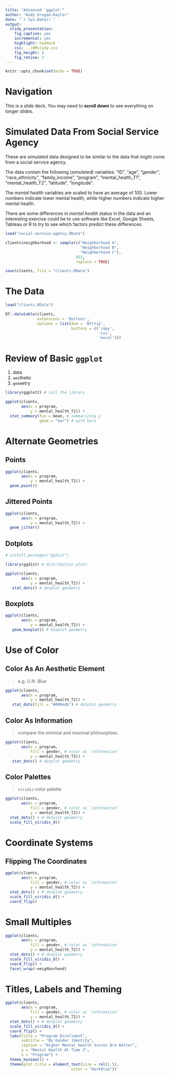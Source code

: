 ```yaml
---
title: "Advanced `ggplot`"
author: "Andy Grogan-Kaylor"
date: "`r Sys.Date()`"
output: 
  slidy_presentation: 
    fig_caption: yes
    incremental: yes
    highlight: haddock
    css: ../UMslidy.css
    fig_height: 4
    fig_retina: 3
---
```


```r

knitr::opts_chunk$set(echo = TRUE)

```

# Navigation

This is a slide deck. You may need to **scroll down** to see everything on longer slides.

# Simulated Data From Social Service Agency

These are *simulated* data designed to be similar to the data that might come from a social service agency.

The data contain the following (*simulated*) variables:  "ID", "age", "gender", "race_ethnicity", "family_income", "program", "mental_health_T1", "mental_health_T2", "latitude", "longitude".

The *mental health* variables are scaled to have an average of 100. Lower numbers indicate lower mental health, while higher numbers indicate higher mental health.

There are some differences in *mental health* status in the data and an interesting exercise could be to use software like Excel, Google Sheets, Tableau or R to try to see which factors predict these differences.

```r

load("social-service-agency.RData")

clients$neighborhood <- sample(c("Neighborhood A",
                                 "Neighborhood B",
                                 "Neighborhood C"), 
                               453, 
                               replace = TRUE)

save(clients, file = "clients.RData")

```

# The Data

```r

load("clients.RData")

```

```r

DT::datatable(clients,
              extensions = 'Buttons', 
              options = list(dom = 'Bfrtip', 
                             buttons = c('copy', 
                                         'csv', 
                                         'excel')))

```


# Review of Basic `ggplot`

1. data
2. `aes`thetic
3. `geom`etry

```r

library(ggplot2) # call the library

```

```r

ggplot(clients,
       aes(x = program,
           y = mental_health_T2)) +
  stat_summary(fun = mean, # summarizing y 
               geom = "bar") # with bars

```

# Alternate Geometries

## Points

```r

ggplot(clients,
       aes(x = program,
           y = mental_health_T2)) +
  geom_point()

```

## Jittered Points

```r

ggplot(clients,
       aes(x = program,
           y = mental_health_T2)) +
  geom_jitter()

```

## Dotplots

```r

# install.packages("ggdist")

library(ggdist) # distribution plots

ggplot(clients,
       aes(x = program,
           y = mental_health_T2)) +
   stat_dots() # dotplot geometry

```

## Boxplots

```r

ggplot(clients,
       aes(x = program,
           y = mental_health_T2)) +
   geom_boxplot() # boxplot geometry

```


# Use of Color

## Color As An Aesthetic Element

> e.g. *U.N. Blue*

```r

ggplot(clients,
       aes(x = program,
           y = mental_health_T2)) +
   stat_dots(fill = "#009edb") # dotplot geometry

```

## Color As Information

> compare the minimal and maximal philosophies.

```r

ggplot(clients,
       aes(x = program,
           fill = gender, # color as `information`
           y = mental_health_T2)) +
   stat_dots() # dotplot geometry

```

## Color Palettes

> `viridis` color palette

```r

ggplot(clients,
       aes(x = program,
           fill = gender, # color as `information`
           y = mental_health_T2)) +
  stat_dots() + # dotplot geometry
  scale_fill_viridis_d()

```

# Coordinate Systems

## Flipping The Coordinates

```r

ggplot(clients,
       aes(x = program,
           fill = gender, # color as `information`
           y = mental_health_T2)) +
  stat_dots() + # dotplot geometry
  scale_fill_viridis_d() +
  coord_flip()

```

# Small Multiples

```r

ggplot(clients,
       aes(x = program,
           fill = gender, # color as `information`
           y = mental_health_T2)) +
  stat_dots() + # dotplot geometry
  scale_fill_viridis_d() +
  coord_flip() +
  facet_wrap(~neighborhood)

```

# Titles, Labels and Theming

```r

ggplot(clients,
       aes(x = program,
           fill = gender, # color as `information`
           y = mental_health_T2)) +
  stat_dots() + # dotplot geometry
  scale_fill_viridis_d() +
  coord_flip() +
  labs(title = "Program Enrollment",
       subtitle = "By Gender Identity",
       caption = "Higher Mental Health Scores Are Better",
       y = "Mental Health At Time 2",
       x = "Program") +
  theme_minimal() +
  theme(plot.title = element_text(size = rel(1.5),
                             color = "darkblue"))

```
